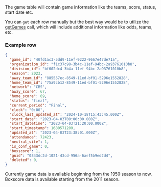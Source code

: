 The game table will contain game information like the teams, score, status, start date etc.

You can `get` each row manually but the best way would be to utilize the [getGames](/game/getGames) call, which will include additional information like odds, teams, etc.

### Example row
```json
{
  "game_id": "40fd1ac3-5dd9-11ef-9222-9667e47de71a",
  "organization_id": "f1c37c98-3b4c-11ef-94bc-2a93761010b8",
  "division_id": "bf602dc4-3b4a-11ef-94bc-2a93761010b8",
  "season": 2023,
  "away_team_id": "885557ec-8549-11ed-bf01-5296e1552828",
  "home_team_id": "75a9cb12-8549-11ed-bf01-5296e1552828",
  "network": "CBS",
  "away_score": 67,
  "home_score": 69,
  "status": "final",
  "current_period": "Final",
  "clock": "0:00",
  "clock_last_updated_at": "2024-10-18T15:43:45.000Z",
  "start_date": "2023-04-03T00:00:00.000Z",
  "start_datetime": "2023-04-03T21:20:00.000Z",
  "start_timestamp": 1680571200,
  "updated_at": "2023-04-03T23:38:01.000Z",
  "attendance": 72423,
  "neutral_site": 1,
  "is_conf_game": 0,
  "boxscore": 1,
  "guid": "0343dc2d-1021-43cd-956a-6aef5b9ed2d4",
  "deleted": 0,
}
```

Currently game data is available beginning from the 1950 season to now. Boxscore data is available starting from the 2011 season.

